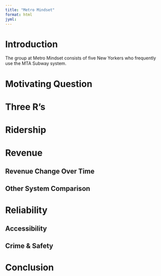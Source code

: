 ```yaml
---
title: "Metro Mindset"
format: html
jyml:
---
```


# Introduction

The group at Metro Mindset consists of five New Yorkers who frequently use the MTA Subway system. 



# Motivating Question




# Three R's




# Ridership



# Revenue


## Revenue Change Over Time


## Other System Comparison



# Reliability


## Accessibility


## Crime & Safety 




# Conclusion